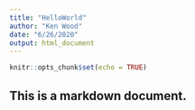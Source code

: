 ```yaml
---
title: "HelloWorld"
author: "Ken Wood"
date: "6/26/2020"
output: html_document
---
```


```r
knitr::opts_chunk$set(echo = TRUE)
```

## This is a markdown document.
